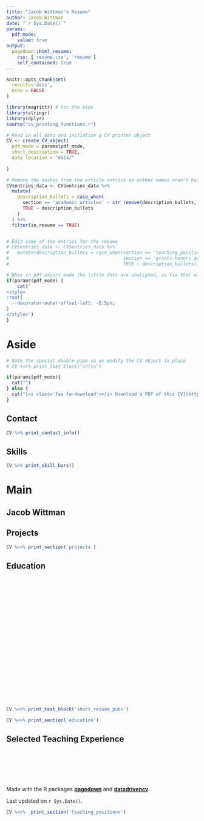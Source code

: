 ```yaml
---
title: "Jacob Wittman's Resume"
author: Jacob Wittman
date: "`r Sys.Date()`"
params:
  pdf_mode:
    value: true
output:
  pagedown::html_resume:
    css: ['resume.css', 'resume']
    self_contained: true
---
```


```r
knitr::opts_chunk$set(
  results='asis', 
  echo = FALSE
)

library(magrittr) # For the pipe
library(stringr)
library(dplyr)
source("cv_printing_functions.r")

# Read in all data and initialize a CV printer object
CV <- create_CV_object(
  pdf_mode = params$pdf_mode,
  short_description = TRUE,
  data_location = "data/" 
 
)

# Remove the dashes from the article entries so author names aren't bullet pointed
CV$entries_data <- CV$entries_data %>%
  mutate(
    description_bullets = case_when(
      section == 'academic_articles' ~ str_remove(description_bullets, pattern = "- "),
      TRUE ~ description_bullets
    )
  ) %>% 
  filter(in_resume == TRUE)


# Edit some of the entries for the resume
# CV$entries_data <- CV$entries_data %>% 
#   mutate(description_bullets = case_when(section == 'teaching_positions' & title != 'Guest Lecturer' ~ "",
#                                          section == 'grants_honors_awards'  ~ "",
#                                          TRUE ~ description_bullets))

```

<!-- not very elegant solution for using academicons -->
<link rel="stylesheet" href="https://cdn.jsdelivr.net/gh/jpswalsh/academicons@1/css/academicons.min.css">

```r
# When in pdf export mode the little dots are unaligned, so fix that with some conditional CSS.
if(params$pdf_mode) {
    cat("
<style>
:root{
  --decorator-outer-offset-left: -6.5px;
}
</style>")
}
```


Aside
================================================================================

```r
# Note the special double pipe so we modify the CV object in place
# CV %<>% print_text_block("intro") 
```


```r
if(params$pdf_mode){
  cat("")
} else {
  cat("[<i class='fas fa-download'></i> Download a PDF of this CV](https://github.com/wittja01/cv2/blob/main/cv.pdf)")
}
```

Contact {#contact}
--------------------------------------------------------------------------------

```r
CV %>% print_contact_info()
```



Skills {#skills}
--------------------------------------------------------------------------------

```r
CV %>% print_skill_bars()
```


Main
================================================================================

Jacob Wittman {#title}
--------------------------------------------------------------------------------


Projects {data-icon=laptop data-concise=true}
--------------------------------------------------------------------------------

```r
CV %<>% print_section('projects')
```


Education {data-icon=graduation-cap data-concise=true}
--------------------------------------------------------------------------------
::: aside

<br>

<br>

<br>

<br>

<br>

<br>

<br>

<br>

<br>

<br>

<br>

```r
CV %<>% print_text_block('short_resume_pubs')
```
:::

```r
CV %<>% print_section('education')
```



Selected Teaching Experience {data-icon=chalkboard-teacher}
--------------------------------------------------------------------------------

::: aside


<br>

<br>

<br>

Made with the R packages [**pagedown**](https://github.com/rstudio/pagedown) and [**datadrivencv**](https://github.com/nstrayer/datadrivencv).

Last updated on `r Sys.Date()`.
:::

```r
CV %<>%  print_section('teaching_positions')
```


